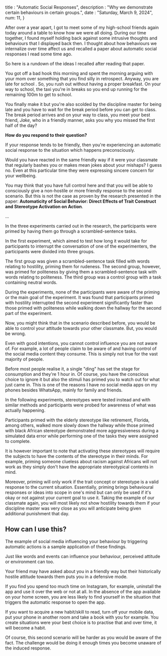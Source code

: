 title : "Automatic Social Responses",
description : "Why we demonstrate certain behaviours in certain groups.",
date : "Saturday, March 9, 2024",
num: 11,
}

After over a year apart, I got to meet some of my high-school friends again today around a table to know how we were all doing. During our time together, I found myself holding back against some intrusive thoughts and behaviours that I displayed back then. I thought about how behaviours we internalize over time affect us and recalled a paper about automatic social responses I read some time ago.

So here is a rundown of the ideas I recalled after reading that paper.

You got off a bad hook this morning and spent the morning arguing with your mom over something that you find silly in retrospect. Anyway, you are late for school . So, you rush out without having a proper breakfast. On your way to school, the taxi you're in breaks so you end up running for the remaining 100m to get to school.

You finally make it but you're also scolded by the discipline master for being late and you have to wait for the break period before you can get to class. The break period arrives and on your way to class, you meet your best friend, _Jake_, who in a friendly manner, asks you why you missed the first half of the day?

**How do you respond to their question?**

If your response tends to be friendly, then you're experiencing an automatic social response to the situation which happens preconsciously.

Would you have reacted in the same friendly way if it were your classmate that regularly bashes you or makes mean jokes about your mishaps? I guess no. Even at this particular time they were expressing sincere concern for your wellbeing.

You may think that you have full control here and that you will be able to consciously give a non-hostile or more friendly response to the second scenario. But this is not the case as proven by the research presented in the paper: **Automaticity of Social Behavior: Direct Effects of Trait Construct and Stereotype Activation on Action**.

...

In the three experiments carried out in the research, the participants were primed by having them go through a scrambled-sentence tasks.

In the first experiment, which aimed to test how long it would take for participants to interrupt the conversation of one of the experimenters, the participants were divided into three groups.

The first group was given a scrambled-sentence task filled with words relating to hostility, priming them for rudeness. The second group, however, was primed for politeness by giving them a scrambled-sentence task with words relating to politeness. The third group was a control group with a task containing neutral words.

During the experiments, none of the participants were aware of the priming or the main goal of the experiment. It was found that participants primed with hostility interrupted the second experiment significantly faster than those primed with politeness while walking down the hallway for the second part of the experiment.

Now, you might think that in the scenario described before, you would be able to control your attitude towards your other classmate. But, you would be wrong.

Even with good intentions, you cannot control influence you are not aware of. For example, a lot of people claim to be aware of and having control of the social media content they consume. This is simply not true for the vast majority of people.

Before most people realise it, a single "ding" has set the stage for consumption and they're 1 hour in. Of course, you have the conscious choice to ignore it but also the stimuli has primed you to watch out for what just came in. This is one of the reasons I have no social media apps on my phones besides WhatsApp, mainly for family and friends.

In the following experiments, stereotypes were tested instead and with similar methods and participants were probed for awareness of what was actually happening.

Participants primed with the elderly stereotype like retirement, Florida, among others, walked more slowly down the hallway while those primed with black African stereotype demonstrated more aggressiveness during a simulated data error while performing one of the tasks they were assigned to complete.

It is however important to note that activating these stereotypes will require the subjects to have the contents of the stereotype in their minds. For example, priming someone clueless about racism against Africans will not work as they simply don't have the appropriate stereotypical contents in mind.

Moreover, priming will only work if the trait concept or stereotype is a valid response to the current situation. Essentially, priming brings behavioural responses or ideas into scope in one's mind but can only be used if it's okay or not against your current goal to use it. Taking the example of our classmate again, you will most likely not show hostility towards them if your discipline master was very close as you will anticipate being given additional punishment that day.

## How can I use this?

The example of social media influencing your behaviour by triggering automatic actions is a sample application of these findings.

Just like words and events can influence your behaviour, perceived attitude or environment can too.

Your friend may have asked about you in a friendly way but their historically hostile attitude towards them puts you in a defensive mode.

If you find you spend too much time on Instagram, for example, uninstall the app and use it over the web or not at all. In the absence of the app available on your home screen, you are less likely to find yourself in the situation that triggers the automatic response to open the app.

If you want to acquire a new habit/skill to read, turn off your mobile data, put your phone in another room and take a book with you for example. You create situations were your best choice is to practise that and over time, it will become a habit.

Of course, this second scenario will be harder as you would be aware of the fact. The challenge would be doing it enough times you become unaware of the induced response.
